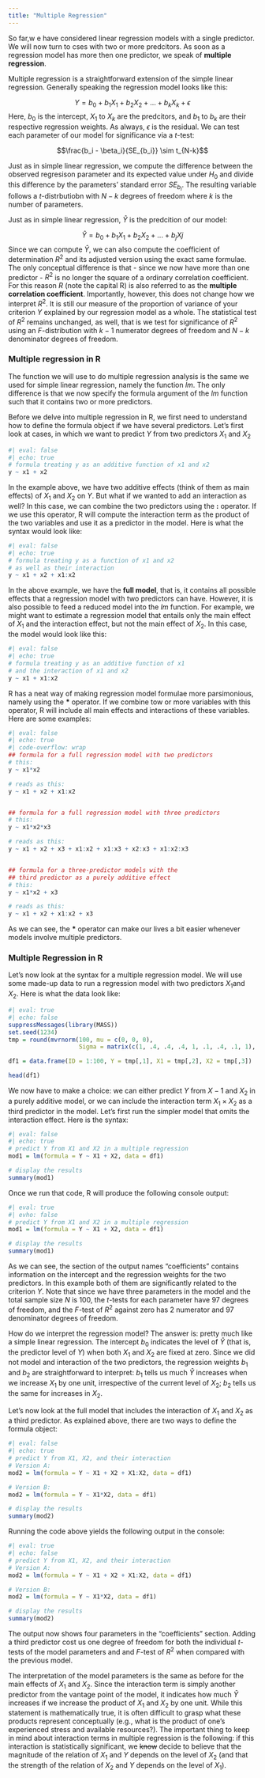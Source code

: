 ```yaml
---
title: "Multiple Regression"
---
```


So far,w e have considered linear regression models with a single predictor. We will now turn to cses with two or more predcitors. As soon as a regression model has more then one predictor, we speak of **multiple regression**. 

Multiple regression is a straightforward extension of the simple linear regression. Generally speaking the regression model looks like this:

$$Y = b_0 + b_1X_1+b_2X_2+...+b_kX_k +\epsilon$$
Here, $b_0$ is the intercept, $X_1$ to $X_k$ are the predcitors, and $b_1$ to $b_k$ are their respective regression weights. As always, $\epsilon$ is the residual. We can test each parameter of our model for significance via a $t$-test:

$$\frac{b_i - \beta_i}{SE_{b_i}} \sim t_{N-k}$$

Just as in simple linear regression, we compute the difference between the observed regresison parameter and its expected value under $H_0$ and divide this difference by the parameters' standard error $SE_{b_i}$. The resulting variable follows a $t$-distrbutiobn with $N-k$ degrees of freedom where $k$ is the number of parameters.

Just as in simple linear regression, $\hat{Y}$ is the predcition of our model:

$$\hat{Y} = b_0 + b_1X_1+b_2X_2+...+b_jXj$$
Since we can compute $\hat{Y}$, we can also compute the coefficient of determination $R^2$ and its adjusted version using the exact same formulae. The only conceptual difference is that - since we now have more than one predictor - $R^2$ is no longer the square of a ordinary correlation coefficient. For this reason $R$ (note the capital R) is also referred to as the **multiple correlation coefficient**. Importantly, however, this does not change how we interpret $R^2$. It is still our measure of the proportion of variance of your criterion $Y$ explained by our regression model as a whole. The statistical test of $R^2$ remains unchanged, as well, that is we test for significance of $R^2$ using an $F$-distribution with $k-1$ numerator degrees of freedom and $N-k$ denominator degrees of freedom.


### Multiple regression in R

The function we will use to do multiple regression analysis is the same we used for simple linear regression, namely the function *lm*. The only difference is that we now specify the formula argument of the *lm* function such that it contains two or more predictors.

Before we delve into multiple regression in R, we first need to understand how to define the formula object if we have several predictors. Let's first look at cases, in which we want to predict $Y$ from two predictors $X_1$ and $X_2$

```r
#| eval: false
#| echo: true
# formula treating y as an additive function of x1 and x2
y ~ x1 + x2
```

In the example above, we have two additive effects (think of them as main effects) of $X_1$ and $X_2$ on $Y$. But what if we wanted to add an interaction as well? In this case, we can combine the two predictors using the **:** operator. If we use this operator, R will compute the interaction term as the product of the two variables and use it as a predictor in the model. Here is what the syntax would look like:

```r
#| eval: false
#| echo: true
# formula treating y as a function of x1 and x2
# as well as their interaction
y ~ x1 + x2 + x1:x2
```

In the above example, we have the **full model**, that is, it contains all possible effects that a regression model with two predictors can have. However, it is also possible to feed a reduced model into the *lm* function. For example, we might want to estimate a regression model that entails only the main effect of $X_1$ and the interaction effect, but not the main effect of $X_2$. In this case, the model would look like this:

```r
#| eval: false
#| echo: true
# formula treating y as an additive function of x1 
# and the interaction of x1 and x2
y ~ x1 + x1:x2
```

R has a neat way of making regression model formulae more parsimonious, namely using the **\*** operator. If we combine tow or more variables with this operator, R will include all main effects and interactions of these variables. Here are some examples:

```r
#| eval: false
#| echo: true
#| code-overflow: wrap
## formula for a full regression model with two predictors
# this:
y ~ x1*x2

# reads as this:
y ~ x1 + x2 + x1:x2


## formula for a full regression model with three predictors
# this:
y ~ x1*x2*x3

# reads as this:
y ~ x1 + x2 + x3 + x1:x2 + x1:x3 + x2:x3 + x1:x2:x3


## formula for a three-predictor models with the 
## third predictor as a purely additive effect
# this:
y ~ x1*x2 + x3

# reads as this:
y ~ x1 + x2 + x1:x2 + x3
```

As we can see, the **\*** operator can make our lives a bit easier whenever models involve multiple predictors. 


### Multiple Regression in R

Let's now look at the syntax for a multiple regression model. We will use some made-up data to run a regression model with two predictors $X_1$and $X_2$. Here is what  the data look like:

```r
#| eval: true
#| echo: false
suppressMessages(library(MASS))
set.seed(1234)
tmp = round(mvrnorm(100, mu = c(0, 0, 0), 
                    Sigma = matrix(c(1, .4, .4, .4, 1, .1, .4, .1, 1), nrow = 3)), 2)

df1 = data.frame(ID = 1:100, Y = tmp[,1], X1 = tmp[,2], X2 = tmp[,3])

head(df1)
```

We now have to make a choice: we can either predict $Y$ from $X-1$ and $X_2$ in a purely additive model, or we can include the interaction term $X_1 \times X_2$ as a third predictor in the model. Let's first run the simpler model that omits the interaction effect. Here is the syntax:

```r
#| eval: false
#| echo: true
# predict Y from X1 and X2 in a multiple regression
mod1 = lm(formula = Y ~ X1 + X2, data = df1)

# display the results
summary(mod1)
```

Once we run that code, R will produce the following console output:

:::{.alert .alert-warning}
```r
#| eval: true
#| evho: false
# predict Y from X1 and X2 in a multiple regression
mod1 = lm(formula = Y ~ X1 + X2, data = df1)

# display the results
summary(mod1)

```
:::

As we can see, the section of the output names "coefficients" contains information on the intercept and the regression weights for the two predictors. In this example both of them are significantly related to the criterion $Y$. Note that since we have three parameters in the model and the total sample size $N$ is 100, the $t$-tests for each parameter have 97 degrees of freedom, and the $F$-test of $R^2$ against zero has 2 numerator and 97 denominator degrees of freedom. 

How do we interpret the regression model? The answer is: pretty much like a simple linear regression. The intercept $b_0$ indicates the level of $\hat{Y}$ (that is, the predictor level of $Y$) when both $X_1$ and $X_2$ are fixed at zero. Since we did not model and interaction of the two predictors, the regression weights $b_1$ and $b_2$ are straightforward to interpret: $b_1$ tells us much $\hat{Y}$ increases when we increase $X_1$ by one unit, irrespective of the current level of $X_2$; $b_2$ tells us the same for increases in $X_2$. 

Let's now look at the full model that includes the interaction of $X_1$ and $X_2$ as a third predictor. As explained above, there are two ways to define the formula object:

```r
#| eval: false
#| echo: true
# predict Y from X1, X2, and their interaction
# Version A:
mod2 = lm(formula = Y ~ X1 + X2 + X1:X2, data = df1)

# Version B:
mod2 = lm(formula = Y ~ X1*X2, data = df1)

# display the results
summary(mod2)
```

Running the code above yields the following output in the console:

:::{.alert .alert-warning}
```r
#| eval: true
#| echo: false
# predict Y from X1, X2, and their interaction
# Version A:
mod2 = lm(formula = Y ~ X1 + X2 + X1:X2, data = df1)

# Version B:
mod2 = lm(formula = Y ~ X1*X2, data = df1)

# display the results
summary(mod2)
```
:::

The output now shows four parameters in the "coefficients" section. Adding a third predictor cost us one degree of freedom for both the individual $t$-tests of the model parameters and and $F$-test of $R^2$ when compared with the previous model.

The interpretation of the model parameters is the same as before for the main effects of $X_1$ and $X_2$. Since the interaction term is simply another predictor from the vantage point of the model, it indicates how much $\hat{Y}$ increases if we increase the product of $X_1$ and $X_2$ by one unit. While this statement is mathematically true, it is often difficult to grasp what these products represent conceptually (e.g., what is the product of one's experienced stress and available resources?). The important thing to keep in mind about interaction terms in multiple regression is the following: if this interaction is statistically significant, we ~~know~~ decide to believe that the magnitude of the relation of $X_1$ and $Y$ depends on the level of $X_2$ (and that the strength of the relation of $X_2$ and $Y$ depends on the level of $X_1$). 








